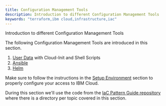 ```yaml
---
title: Configuration Management Tools
description: Introduction to different Configuration Management Tools
keywords: "terraform,ibm cloud,infrastructure,iac"
---
```


<PageDescription>

Introduction to different Configuration Management Tools

</PageDescription>

The following Configuration Management Tools are introduced in this section.

1. [User Data](/iac-conf-mgmt/user-data) with Cloud-Init and Shell Scripts
2. [Ansible](/iac-conf-mgmt/ansible)
3. [Helm](/iac-conf-mgmt/helm)

Make sure to follow the instructions in the [Setup Environment](/iac/setup-environment) section to properly configure your access to IBM Cloud.

During this section we'll use the code from the [IaC Pattern Guide repository](https://github.com/IBM/cloud-enterprise-examples/) where there is a directory per topic covered in this section.
